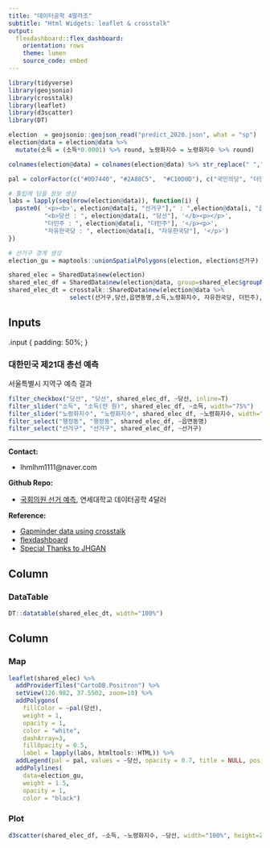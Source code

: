 ---
title: "데이터공학 4딸라조"
subtitle: "Html Widgets: leaflet & crosstalk"
output: 
  flexdashboard::flex_dashboard:
    orientation: rows
    theme: lumen
    source_code: embed
---

```{r setup, include=FALSE}
library(tidyverse)
library(geojsonio)
library(crosstalk)
library(leaflet)
library(d3scatter)
library(DT)

election  = geojsonio::geojson_read("predict_2020.json", what = "sp")
election@data = election@data %>%
  mutate(소득 = (소득*0.0001) %>% round, 노령화지수 = 노령화지수 %>% round)

colnames(election@data) = colnames(election@data) %>% str_replace(" ","")

pal = colorFactor(c("#0D7440", "#2A88C5",  "#C10D0D"), c("국민의당", "더민주","자유한국당"))

# 툴팁에 담을 정보 생성
labs = lapply(seq(nrow(election@data)), function(i) {
  paste0( '<p><b>', election@data[i, "선거구"]," : ",election@data[i, "읍면동명"], '</b></p><p>', 
          "<b>당선 : ", election@data[i, "당선"], '</b><p></p>', 
          "더민주 : ", election@data[i, "더민주"], '</p><p>',
          "자유한국당 : ", election@data[i, "자유한국당"], '</p>') 
})

# 선거구 경계 생성
election_gu = maptools::unionSpatialPolygons(election, election$선거구)

shared_elec = SharedData$new(election)
shared_elec_df = SharedData$new(election@data, group=shared_elec$groupName())
shared_elec_dt = crosstalk::SharedData$new(election@data %>%
                 select(선거구,당선,읍면동명,소득,노령화지수, 자유한국당, 더민주), group=shared_elec$groupName())
```

Inputs {.sidebar data-width=400}
-----------------------------------------------------------------------


.input {
  padding: 50%;
}



### 대한민국 제21대 총선 예측

서울특별시 지역구 예측 결과

```{r}
filter_checkbox("당선", "당선", shared_elec_df, ~당선, inline=T)
filter_slider("소득", "소득(만 원)", shared_elec_df, ~소득, width="75%")
filter_slider("노령화지수", "노령화지수", shared_elec_df, ~노령화지수, width="75%")
filter_select("행정동", "행정동", shared_elec_df, ~읍면동명)
filter_select("선거구", "선거구", shared_elec_df, ~선거구)
```

---

**Contact:**

- lhmlhm1111@naver.com


**Github Repo:**

- [국회의원 선거 예측](https://github.com/lhmlhm1111/Data_GongHak), 연세대학교 데이터공학 4달러


**Reference:**

- [Gapminder data using crosstalk](https://rpubs.com/rcatlord/gapminder_crosstalk_updated)
- [flexdashboard](https://rmarkdown.rstudio.com/flexdashboard/layouts.html)
- [Special Thanks to JHGAN](https://jhgan00.github.io/)


Column {data-height=450}
-------------------------------------

### DataTable

```{r table}
DT::datatable(shared_elec_dt, width="100%")
```


Column {data-height=450}
-------------------------------------

### Map

```{r map}
leaflet(shared_elec) %>%
  addProviderTiles("CartoDB.Positron") %>% 
  setView(126.982, 37.5502, zoom=10) %>%
  addPolygons(
    fillColor = ~pal(당선),
    weight = 1,
    opacity = 1,
    color = "white",
    dashArray=3,
    fillOpacity = 0.5,
    label = lapply(labs, htmltools::HTML)) %>%
  addLegend(pal = pal, values = ~당선, opacity = 0.7, title = NULL, position = "bottomright") %>%
  addPolylines(
    data=election_gu,
    weight = 1.5,
    opacity = 1,
    color = "black")
```


### Plot

```{r plot}
d3scatter(shared_elec_df, ~소득, ~노령화지수, ~당선, width="100%", height=250)
```